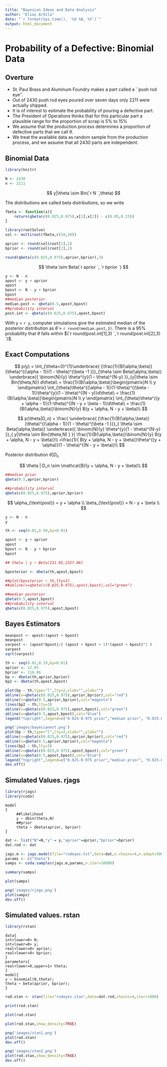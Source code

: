 ```yaml
---
title: "Bayesian Ideas and Data Analysis"
author: "Elias Ardila"
date: "`r format(Sys.time(), '%d %B, %Y')`"
output: html_document
---
```


# Probability of a Defective: Binomial Data
    
## Overture

- St. Paul Brass and Aluminum Foundry makes a part called a ``push rod eye''.
- Out of $2430$ push rod eyes poured over seven days only $2211$ were actually
  shipped.
- It is of interest to estimate the probability of pouring a defective part.
- The President of Operations thinks that for this particular part a 
   plausible range for the proportion of scrap is $5\%$ to $15\%$
- We assume that the production process determines a proportion of defective
   parts that we call $\theta$.
- We treat the available data as random sample from the production process, and we 
     assume that all $2430$ parts are independent.
    
## Binomial Data

```r
library(knitr)
```

```r
N <- 2430
n <- 2211
```

$$
y|\theta \sim Bin(`r N `,\theta)
$$

The distributions are called beta distributions, so we write

```r
fbeta <- function(x){
    return(qbeta(c(0.025,0.975),x[1],x[2]) - c(0.05,0.15))
}

library(rootSolve)
sol <- multiroot(fbeta,c(10,10))

aprior <- round(sol$root[1],2)
bprior <- round(sol$root[2],2)

round(qbeta(c(0.025,0.975),aprior,bprior),3)
```
$$  
\theta \sim Beta(`r aprior `, `r bprior `)
$$

```r
y <- N - n
apost <- y + aprior
apost
bpost <- N - y + bprior
bpost
##median posterior
median.post <- qbeta(0.5,apost,bpost)
##probability interval
post.int <- qbeta(c(0.025,0.975),apost,bpost)
``` 

With y = `r y `, computer simulations give the estimated median of the posterior distribution as $\tilde{\theta}$ = `r round(median.post,3) `.
There is a $95\%$ probability that $\theta$ falls within $(`r round(post.int[1],3) `,`r round(post.int[2],3) `)$.

## Exact Computations

\newcommand{\betadistribution}[1]{ {\frac{1}{B(\alpha,\beta)} (#1)^{(\alpha - 1)}(1 - #1)^{\beta -1 }}}
\newcommand{\binomialdistribution}{{ \binom{N}{y} \theta^{y}(1 - \theta)^{N-y}  }}
\newcommand{\inversegammadistribution}[1]{\ensuremath{\frac{\beta^{\alpha}}{\Gamma{(\alpha)}} \left(\frac{1}{#1}\right)^{\alpha + 1}\exp{\left(-\frac{\beta}{#1} \right)}  }}
\newcommand{\normaldistributionlik}{\ensuremath{\left( \frac{1}{\sqrt{2\pi\sigma^2}}  \right)^{n} \exp{\left(- \frac{1}{2\sigma^2}\left[ n(\mu - \bar{x})^2 + s^2 \right]   \right) }        }}
\newcommand{\normaldistribution}{\ensuremath{\frac{1}{\sqrt{2\pi\sigma^2}} \exp{\left(-\frac{1}{2\sigma^2}(x - \mu)^2  \right)}  } }
\newcommand{\normalD}[3]{\ensuremath{\frac{1}{\sqrt{2\pi #1^2}} \exp{\left(-\frac{1}{2 #1^2}(#3 - #2)^2  \right)}  } }

$$
 p(y) =  \int_{\theta=0}^{1}\underbrace{\betadistribution{\theta}}_{\theta \sim Beta(\alpha,\beta)} \underbrace{\binomialdistribution}_{y|\theta \sim Bin(\theta,N)} d\theta\\
      =  \frac{1}{B(\alpha,\beta)}\begin{pmatrix}N \\
                                                  y \end{pmatrix} \int_{\theta}\theta^{(\alpha - 1)}(1-\theta)^{(\beta - 1)}\theta^{y}(1 - \theta)^{(N - y)}d\theta\\
      =  \frac{1}{B(\alpha,\beta)}\begin{pmatrix}N \\
                                                  y \end{pmatrix} \int_{\theta}\theta^{(y + \alpha - 1)}(1-\theta)^{(N - y + \beta - 1)}d\theta\\
      =    \frac{1}{B(\alpha,\beta)}\binom{N}{y} B(y + \alpha, N - y + \beta)\\
$$
    


$$
  p(\theta|D_n) = \frac{ \underbrace{\betadistribution{\theta}}_{ \theta \sim Beta(\alpha,\beta)} \underbrace{\binomialdistribution}_{ y|\theta \sim Bin(\theta,N) } }{ \frac{1}{B(\alpha,\beta)}\binom{N}{y} B(y + \alpha, N - y + \beta)}\\
                =\frac{1}{ B(y + \alpha, N - y + \beta)}\theta^{(y + \alpha)}(1 - \theta)^{(N - y + \beta)}\\
$$

Posterior distribution $\theta | D_n$
    
$$
  \theta | D_n \sim \mathcal{B}(y + \alpha, N - y + \beta)\\
$$

    
```r
##median prior
qbeta(0.5,aprior,bprior)

##probability interval
qbeta(c(0.025,0.975),aprior,bprior)
```
$$
\alpha_{\text{post}} = y + \alpha \\
\beta_{\text{post}} = N - y + \beta \\
$$

```r
y <- N - n
y

th <- seq(0.01,0.99,by=0.01)

apost <- y + aprior
apost
bpost <- N - y + bprior
bpost

## theta | y ~ Beta(231.05,2327.06)

bposterior <- dbeta(th,apost,bpost)

##plot(bposterior ~ th,lty=3)
##abline(v=qbeta(c(0.025,0.975),apost,bpost),col="green")

##median posterior
qbeta(0.5,apost,bpost)
##probability interval
qbeta(c(0.025,0.975),apost,bpost)
```

## Bayes Estimators

```r
meanpost <- apost/(apost + bpost)
meanpost
varpost <- (apost*bpost)/( (apost + bpost + 1)*(apost + bpost)^2 )
varpost
sqrt(varpost)
```


```r
th <- seq(0.01,0.19,by=0.01)
aprior <- 12.05
bprior <- 116.06
bp <- dbeta(th,aprior,bprior)
bp2 <- dbeta(th,apost,bpost)
```

```r
plot(bp ~ th,type="l",lty=2,xlab="",ylab="")
abline(v=qbeta(c(0.025,0.975),aprior,bprior),col="red")
abline(v=qbeta(0.5,aprior,bprior),col="magenta")
lines(bp2 ~ th,lty=3)
abline(v=qbeta(c(0.025,0.975),apost,bpost),col="green")
abline(v=qbeta(0.5,apost,bpost),col="blue")
legend("topright",legend=c("0.025-0.975 prior","median prior", "0.025-0.975 posterior","median post","prior","posterior"),col=c("red","magenta","green","blue","black","black"),lty=c(1,1,1,1,1,3,2),cex=0.5)
```

```r
png('images/bayesianest.png')
plot(bp ~ th,type="l",lty=2,xlab="",ylab="")
abline(v=qbeta(c(0.025,0.975),aprior,bprior),col="red")
abline(v=qbeta(0.5,aprior,bprior),col="magenta")
lines(bp2 ~ th,lty=3)
abline(v=qbeta(c(0.025,0.975),apost,bpost),col="green")
abline(v=qbeta(0.5,apost,bpost),col="blue")
legend("topright",legend=c("0.025-0.975 prior","median prior", "0.025-0.975 posterior","median post","prior","posterior"),col=c("red","magenta","green","blue","black","black"),lty=c(1,1,1,1,1,3,2),cex=0.5)
dev.off()
```

    
## Simulated Values. rjags

```r
library(rjags)
library(coda)
```

````verbatim
model
{
     ##likelihood
     y ~ dbin(theta,N)
     ##prior
     theta ~ dbeta(aprior, bprior)
}
````

```r
dat <- list("N"=N,"y" = y,"aprior"=aprior,"bprior"=bprior)
dat.rod <- dat
```

```r
jags.m <- jags.model(file="rodeyes.txt",data=dat,n.chains=4,n.adapt=500)
params <- c("theta")
samps <- coda.samples(jags.m,params,n.iter=10000)
```

```r
summary(samps)
```

```r
plot(samps)
```
    
```r
png('images/rjags.png')
plot(samps)
dev.off()
```

## Simulated values. rstan


```r
library(rstan)
```

````verbatim
data{
int<lower=0> N;
int<lower=0> y;
real<lower=0> aprior;
real<lower=0> bprior;
}
parameters{
real<lower=0,upper=1> theta;
}
model{
y ~ binomial(N,theta);
theta ~ beta(aprior, bprior);
}
````

```r
rod.stan <- stan(file="rodeyes.stan",data=dat.rod,chains=4,iter=1000)
```

```r
print(rod.stan)
```

```r
plot(rod.stan)
```

```r
plot(rod.stan,show_density=TRUE)
```

```r
png('images/stan1.png')
plot(rod.stan)
dev.off()
```

```r
png('images/stan2.png')
plot(rod.stan,show_density=TRUE)
dev.off()
```
